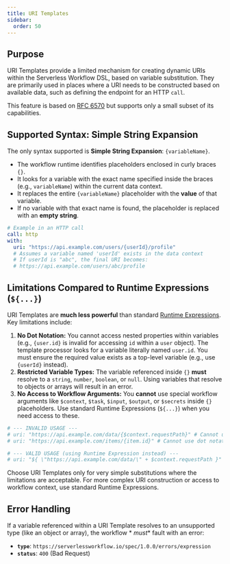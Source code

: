 ```yaml
---
title: URI Templates
sidebar:
  order: 50
---
```


## Purpose

URI Templates provide a limited mechanism for creating dynamic URIs within the Serverless Workflow DSL, based on
variable substitution. They are primarily used in places where a URI needs to be constructed based on available data,
such as defining the endpoint for an HTTP `call`.

This feature is based on [RFC 6570](https://datatracker.ietf.org/doc/html/rfc6570) but supports only a small subset of
its capabilities.

## Supported Syntax: Simple String Expansion

The only syntax supported is **Simple String Expansion**: `{variableName}`.

* The workflow runtime identifies placeholders enclosed in curly braces `{}`.
* It looks for a variable with the exact name specified inside the braces (e.g., `variableName`) within the current data
  context.
* It replaces the entire `{variableName}` placeholder with the **value** of that variable.
* If no variable with that exact name is found, the placeholder is replaced with an **empty string**.

```yaml
# Example in an HTTP call
call: http
with:
  uri: "https://api.example.com/users/{userId}/profile"
  # Assumes a variable named 'userId' exists in the data context
  # If userId is "abc", the final URI becomes:
  # https://api.example.com/users/abc/profile 
```

## Limitations Compared to Runtime Expressions (`${...}`)

URI Templates are **much less powerful** than standard [Runtime Expressions](/docs/core-concepts/runtime-expressions/). Key
limitations include:

1. **No Dot Notation:** You cannot access nested properties within variables (e.g., `{user.id}` is invalid for accessing
   `id` within a `user` object). The template processor looks for a variable literally named `user.id`. You must ensure
   the required value exists as a top-level variable (e.g., use `{userId}` instead).
2. **Restricted Variable Types:** The variable referenced inside `{}` **must** resolve to a `string`, `number`,
   `boolean`, or `null`. Using variables that resolve to objects or arrays will result in an error.
3. **No Access to Workflow Arguments:** You **cannot** use special workflow arguments like `$context`, `$task`,
   `$input`, `$output`, or `$secrets` inside `{}` placeholders. Use standard Runtime Expressions (`${...}`) when you
   need access to these.

```yaml
# --- INVALID USAGE --- 
# uri: "https://api.example.com/data/{$context.requestPath}" # Cannot use $context
# uri: "https://api.example.com/items/{item.id}" # Cannot use dot notation

# --- VALID USAGE (using Runtime Expression instead) --- 
# uri: "${ \"https://api.example.com/data/\" + $context.requestPath }" 
```

Choose URI Templates only for very simple substitutions where the limitations are acceptable. For more complex URI
construction or access to workflow context, use standard Runtime Expressions.

## Error Handling

If a variable referenced within a URI Template resolves to an unsupported type (like an object or array), the workflow *
*must** fault with an error:

* **`type`**: `https://serverlessworkflow.io/spec/1.0.0/errors/expression`
* **`status`**: `400` (Bad Request) 